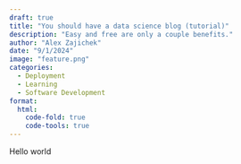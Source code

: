 ```yaml
---
draft: true
title: "You should have a data science blog (tutorial)"
description: "Easy and free are only a couple benefits."
author: "Alex Zajichek"
date: "9/1/2024"
image: "feature.png"
categories:
  - Deployment
  - Learning
  - Software Development
format:
  html:
    code-fold: true
    code-tools: true
---
```


Hello world